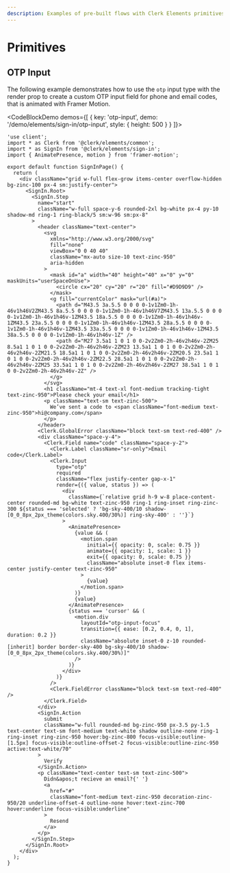 ```yaml
---
description: Examples of pre-built flows with Clerk Elements primitives.
---
```


# Primitives

## OTP Input

The following example demonstrates how to use the `otp` input type with the render prop to create a custom OTP input field for phone and email codes, that is animated with Framer Motion.

<CodeBlockDemo demos={[
  {
    key: 'otp-input',
    demo: '/demo/elements/sign-in/otp-input',
    style: {
      height: 500
    }
  }
]}>
```tsx {{ filename: '/app/sign-in/[[...sign-in]]/page.tsx', collapsible: true }}
'use client';
import * as Clerk from '@clerk/elements/common';
import * as SignIn from '@clerk/elements/sign-in';
import { AnimatePresence, motion } from 'framer-motion';

export default function SignInPage() {
  return (
    <div className="grid w-full flex-grow items-center overflow-hidden bg-zinc-100 px-4 sm:justify-center">
      <SignIn.Root>
        <SignIn.Step
          name="start"
          className="w-full space-y-6 rounded-2xl bg-white px-4 py-10 shadow-md ring-1 ring-black/5 sm:w-96 sm:px-8"
        >
          <header className="text-center">
            <svg
              xmlns="http://www.w3.org/2000/svg"
              fill="none"
              viewBox="0 0 40 40"
              className="mx-auto size-10 text-zinc-950"
              aria-hidden
            >
              <mask id="a" width="40" height="40" x="0" y="0" maskUnits="userSpaceOnUse">
                <circle cx="20" cy="20" r="20" fill="#D9D9D9" />
              </mask>
              <g fill="currentColor" mask="url(#a)">
                <path d="M43.5 3a.5.5 0 0 0 0-1v1Zm0-1h-46v1h46V2ZM43.5 8a.5.5 0 0 0 0-1v1Zm0-1h-46v1h46V7ZM43.5 13a.5.5 0 0 0 0-1v1Zm0-1h-46v1h46v-1ZM43.5 18a.5.5 0 0 0 0-1v1Zm0-1h-46v1h46v-1ZM43.5 23a.5.5 0 0 0 0-1v1Zm0-1h-46v1h46v-1ZM43.5 28a.5.5 0 0 0 0-1v1Zm0-1h-46v1h46v-1ZM43.5 33a.5.5 0 0 0 0-1v1Zm0-1h-46v1h46v-1ZM43.5 38a.5.5 0 0 0 0-1v1Zm0-1h-46v1h46v-1Z" />
                <path d="M27 3.5a1 1 0 1 0 0-2v2Zm0-2h-46v2h46v-2ZM25 8.5a1 1 0 1 0 0-2v2Zm0-2h-46v2h46v-2ZM23 13.5a1 1 0 1 0 0-2v2Zm0-2h-46v2h46v-2ZM21.5 18.5a1 1 0 1 0 0-2v2Zm0-2h-46v2h46v-2ZM20.5 23.5a1 1 0 1 0 0-2v2Zm0-2h-46v2h46v-2ZM22.5 28.5a1 1 0 1 0 0-2v2Zm0-2h-46v2h46v-2ZM25 33.5a1 1 0 1 0 0-2v2Zm0-2h-46v2h46v-2ZM27 38.5a1 1 0 1 0 0-2v2Zm0-2h-46v2h46v-2Z" />
              </g>
            </svg>
            <h1 className="mt-4 text-xl font-medium tracking-tight text-zinc-950">Please check your email</h1>
            <p className="text-sm text-zinc-500">
              We’ve sent a code to <span className="font-medium text-zinc-950">hi@company.com</span>
            </p>
          </header>
          <Clerk.GlobalError className="block text-sm text-red-400" />
          <div className="space-y-4">
            <Clerk.Field name="code" className="space-y-2">
              <Clerk.Label className="sr-only">Email code</Clerk.Label>
              <Clerk.Input
                type="otp"
                required
                className="flex justify-center gap-x-1"
                render={({ value, status }) => (
                  <div
                    className={`relative grid h-9 w-8 place-content-center rounded-md bg-white text-zinc-950 ring-1 ring-inset ring-zinc-300 ${status === 'selected' ? 'bg-sky-400/10 shadow-[0_0_8px_2px_theme(colors.sky.400/30%)] ring-sky-400' : ''}`}
                  >
                    <AnimatePresence>
                      {value && (
                        <motion.span
                          initial={{ opacity: 0, scale: 0.75 }}
                          animate={{ opacity: 1, scale: 1 }}
                          exit={{ opacity: 0, scale: 0.75 }}
                          className="absolute inset-0 flex items-center justify-center text-zinc-950"
                        >
                          {value}
                        </motion.span>
                      )}
                      {value}
                    </AnimatePresence>
                    {status === 'cursor' && (
                      <motion.div
                        layoutId="otp-input-focus"
                        transition={{ ease: [0.2, 0.4, 0, 1], duration: 0.2 }}
                        className="absolute inset-0 z-10 rounded-[inherit] border border-sky-400 bg-sky-400/10 shadow-[0_0_8px_2px_theme(colors.sky.400/30%)]"
                      />
                    )}
                  </div>
                )}
              />
              <Clerk.FieldError className="block text-sm text-red-400" />
            </Clerk.Field>
          </div>
          <SignIn.Action
            submit
            className="w-full rounded-md bg-zinc-950 px-3.5 py-1.5 text-center text-sm font-medium text-white shadow outline-none ring-1 ring-inset ring-zinc-950 hover:bg-zinc-800 focus-visible:outline-[1.5px] focus-visible:outline-offset-2 focus-visible:outline-zinc-950 active:text-white/70"
          >
            Verify
          </SignIn.Action>
          <p className="text-center text-sm text-zinc-500">
            Didn&apos;t recieve an email?{' '}
            <a
              href="#"
              className="font-medium text-zinc-950 decoration-zinc-950/20 underline-offset-4 outline-none hover:text-zinc-700 hover:underline focus-visible:underline"
            >
              Resend
            </a>
          </p>
        </SignIn.Step>
      </SignIn.Root>
    </div>
  );
}
```
</CodeBlockDemo>